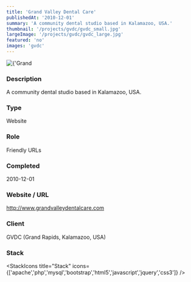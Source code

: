 ```yaml
---
title: 'Grand Valley Dental Care'
publishedAt: '2010-12-01'
summary: 'A community dental studio based in Kalamazoo, USA.'
thumbnail: '/projects/gvdc/gvdc_small.jpg'
largeImage: '/projects/gvdc/gvdc_large.jpg'
featured: 'no'
images: 'gvdc'
---
```


<div className="relative w-full h-[400px] sm:h-[600px] md:h-[760px] lg:h-[920px]">
  <Image
    alt={'Grand Valley Dental Care'}
    src={'/projects/gvdc/gvdc.jpg'}
    sizes="(max-width: 640px) 100%, 100%"
    fill={true}
    priority
    style={{
      objectFit: 'contain'
    }}
  />
</div>

### Description

A community dental studio based in Kalamazoo, USA.


### Type

Website

### Role

Friendly URLs

### Completed
2010-12-01

### Website / URL
http://www.grandvalleydentalcare.com

### Client
GVDC (Grand Rapids, Kalamazoo, USA)

### Stack

<StackIcons
  title="Stack"
  icons={['apache','php','mysql','bootstrap','html5','javascript','jquery','css3']}
  />
